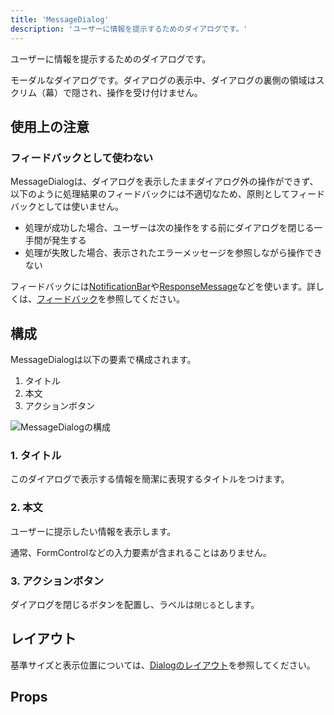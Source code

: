 ```yaml
---
title: 'MessageDialog'
description: 'ユーザーに情報を提示するためのダイアログです。'
---
```


ユーザーに情報を提示するためのダイアログです。

モーダルなダイアログです。ダイアログの表示中、ダイアログの裏側の領域はスクリム（幕）で隠され、操作を受け付けません。


<ComponentStory name="MessageDialog" />

## 使用上の注意

### フィードバックとして使わない

MessageDialogは、ダイアログを表示したままダイアログ外の操作ができず、以下のように処理結果のフィードバックには不適切なため、原則としてフィードバックとしては使いません。

- 処理が成功した場合、ユーザーは次の操作をする前にダイアログを閉じる一手間が発生する
- 処理が失敗した場合、表示されたエラーメッセージを参照しながら操作できない

フィードバックには[NotificationBar](/products/components/notificationbar/)や[ResponseMessage](/products/components/responsemessage/)などを使います。詳しくは、[フィードバック](/products/design-patterns/feedback/)を参照してください。

## 構成
MessageDialogは以下の要素で構成されます。

1. タイトル
2. 本文
3. アクションボタン

![MessageDialogの構成](./images/message-dialog.png)

### 1. タイトル

このダイアログで表示する情報を簡潔に表現するタイトルをつけます。

### 2. 本文

ユーザーに提示したい情報を表示します。

通常、FormControlなどの入力要素が含まれることはありません。

### 3. アクションボタン

ダイアログを閉じるボタンを配置し、ラベルは`閉じる`とします。

## レイアウト

基準サイズと表示位置については、[Dialogのレイアウト](../h2-2)を参照してください。

## Props

<ComponentPropsTable name="MessageDialog" />

